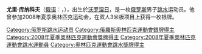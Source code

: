 {{MedalTableTop}}
{{MedalSport | 男子[[跳水|跳水]]}}
{{MedalCompetition |[[奧林匹克運動會|奧林匹克運動會]]}}
{{MedalSilver | [[2008年夏季奧林匹克運動會|2008年北京]]| [[2008年夏季奧林匹克運動會跳水比賽|雙人3米板]]}}
{{MedalBottom}}

{{BLPunsourced}}

'''尤里·库纳科夫'''（[[俄语|俄语]]：'''{{lang|ru|Юрий Александрович Кунаков}}'''，{{bd|1990年|2月19日|||}}），出生於[[沃罗涅日|沃罗涅日]]，是一枚[[俄罗斯|俄罗斯]]男子[[跳水|跳水]]运动员。他曾参加2008年夏季奥林匹克运动会，在双人3米板项目上获得一枚银牌。

{{Russia-bio-stub}}

{{DEFAULTSORT:Kunakov Yuriy}}

[[Category:俄罗斯跳水运动员|Category:俄罗斯跳水运动员]]
[[Category:俄羅斯奧林匹克運動會銀牌得主|Category:俄羅斯奧林匹克運動會銀牌得主]]
[[Category:2008年夏季奧林匹克運動會獎牌得主|Category:2008年夏季奧林匹克運動會獎牌得主]]
[[Category:2008年夏季奧林匹克運動會跳水運動員|Category:2008年夏季奧林匹克運動會跳水運動員]]
[[Category:奧林匹克運動會跳水獎牌得主|Category:奧林匹克運動會跳水獎牌得主]]